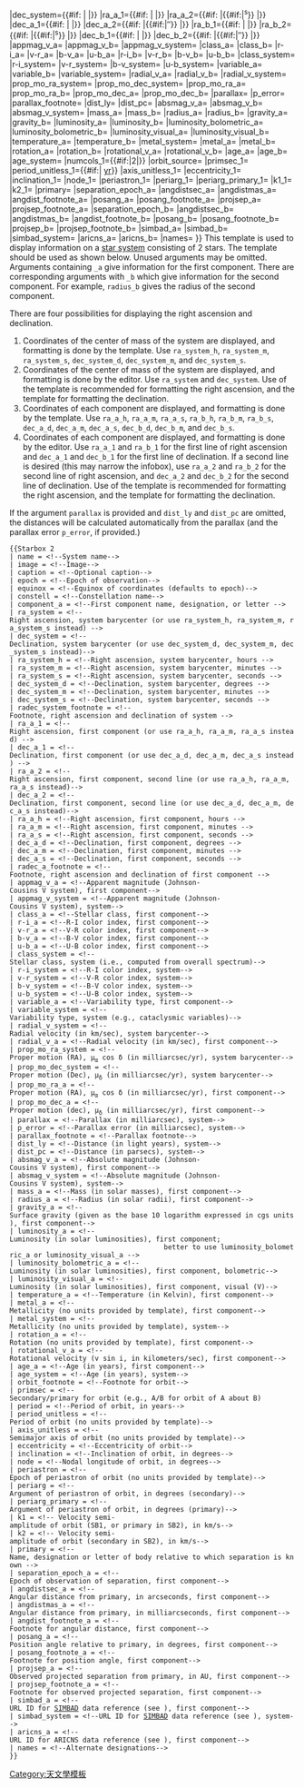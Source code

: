 <includeonly>{{Starbox multi<!--
-->|name={{{name|}}}<!--
-->|number=2<!--
-->|image={{{image|}}}<!--
-->|caption={{{caption|}}}<!--
-->|epoch={{{epoch|}}}<!--
-->|equinox={{{equinox|}}}<!--
-->|constell={{{constell|}}}<!--
-->|component_a={{{component_a|}}}<!--
-->|component_b={{{component_b|}}}<!--
-->|ra_system={{#if:{{{ra_system_h|}}}{{{ra_system_m|}}}{{{ra_system_s|}}}<!--
-->|{{RA|{{{ra_system_h|}}}|{{{ra_system_m|}}}|{{{ra_system_s|}}}}}<!--
-->|{{{ra_system|}}}}}<!--
-->|dec_system={{#if:{{{dec_system_d|}}}{{{dec_system_m|}}}{{{dec_system_s|}}}<!--
-->|{{DEC|{{{dec_system_d|}}}|{{{dec_system_m|}}}|{{{dec_system_s|}}}}}{{{radec_system_footnote|}}}<!--
-->|{{{dec_system|}}}{{{radec_system_footnote|}}}}}<!--
-->|ra_a_1={{#if:{{{ra_a_h|}}}{{{ra_a_m|}}}{{{ra_a_s|}}}<!--
-->|{{RA|{{{ra_a_h|}}}|{{{ra_a_m|}}}}}<!--
-->|{{{ra_a_1|}}}}}<!--
-->|ra_a_2={{#if:{{{ra_a_h|}}}{{{ra_a_m|}}}{{{ra_a_s|}}}<!--
-->|{{#if:{{{ra_a_s|}}}|{{{ra_a_s}}}<sup>s</sup>}}<!--
-->|{{{ra_a_2|}}}}}<!--
-->|dec_a_1={{#if:{{{dec_a_d|}}}{{{dec_a_m|}}}{{{dec_a_s|}}}<!--
-->|{{DEC|{{{dec_a_d|}}}|{{{dec_a_m|}}}}}{{{radec_a_footnote|}}}<!--
-->|{{{dec_a_1|}}}{{{radec_a_footnote|}}}}}<!--
-->|dec_a_2={{#if:{{{dec_a_d|}}}{{{dec_a_m|}}}{{{dec_a_s|}}}<!--
-->|{{#if:{{{dec_a_s|}}}|{{{dec_a_s}}}″}}<!--
-->|{{{dec_a_2|}}}}}<!--
-->|ra_b_1={{#if:{{{ra_b_h|}}}{{{ra_b_m|}}}{{{ra_b_s|}}}<!--
-->|{{RA|{{{ra_b_h|}}}|{{{ra_b_m|}}}}}<!--
-->|{{{ra_b_1|}}}}}<!--
-->|ra_b_2={{#if:{{{ra_b_h|}}}{{{ra_b_m|}}}{{{ra_b_s|}}}<!--
-->|{{#if:{{{ra_b_s|}}}|{{{ra_b_s}}}<sup>s</sup>}}<!--
-->|{{{ra_b_2|}}}}}<!--
-->|dec_b_1={{#if:{{{dec_b_d|}}}{{{dec_b_m|}}}{{{dec_b_s|}}}<!--
-->|{{DEC|{{{dec_b_d|}}}|{{{dec_b_m|}}}}}{{{radec_b_footnote|}}}<!--
-->|{{{dec_b_1|}}}{{{radec_b_footnote|}}}}}<!--
-->|dec_b_2={{#if:{{{dec_b_d|}}}{{{dec_b_m|}}}{{{dec_b_s|}}}<!--
-->|{{#if:{{{dec_b_s|}}}|{{{dec_b_s}}}″}}<!--
-->|{{{dec_b_2|}}}}}<!--
-->|appmag_v_a={{{appmag_v_a|}}}<!--
-->|appmag_v_b={{{appmag_v_b|}}}<!--
-->|appmag_v_system={{{appmag_v_system|}}}<!--
-->|class_a={{{class_a|}}}<!--
-->|class_b={{{class_b|}}}<!--
-->|r-i_a={{{r-i_a|}}}<!--
-->|v-r_a={{{v-r_a|}}}<!--
-->|b-v_a={{{b-v_a|}}}<!--
-->|u-b_a={{{u-b_a|}}}<!--
-->|r-i_b={{{r-i_b|}}}<!--
-->|v-r_b={{{v-r_b|}}}<!--
-->|b-v_b={{{b-v_b|}}}<!--
-->|u-b_b={{{u-b_b|}}}<!--
-->|class_system={{{class_system|}}}<!--
-->|r-i_system={{{r-i_system|}}}<!--
-->|v-r_system={{{v-r_system|}}}<!--
-->|b-v_system={{{b-v_system|}}}<!--
-->|u-b_system={{{u-b_system|}}}<!--
-->|variable_a={{{variable_a|}}}<!--
-->|variable_b={{{variable_b|}}}<!--
-->|variable_system={{{variable_system|}}}<!--
-->|radial_v_a={{{radial_v_a|}}}<!--
-->|radial_v_b={{{radial_v_b|}}}<!--
-->|radial_v_system={{{radial_v_system|}}}<!--
-->|prop_mo_ra_system={{{prop_mo_ra_system|}}}<!--
-->|prop_mo_dec_system={{{prop_mo_dec_system|}}}<!--
-->|prop_mo_ra_a={{{prop_mo_ra_a|}}}<!--
-->|prop_mo_ra_b={{{prop_mo_ra_b|}}}<!--
-->|prop_mo_dec_a={{{prop_mo_dec_a|}}}<!--
-->|prop_mo_dec_b={{{prop_mo_dec_b|}}}<!--
-->|parallax={{{parallax|}}}<!--
-->|p_error={{{p_error|}}}<!--
-->|parallax_footnote={{{parallax_footnote|}}}<!--
-->|dist_ly={{{dist_ly|}}}<!--
-->|dist_pc={{{dist_pc|}}}<!--
-->|absmag_v_a={{{absmag_v_a|}}}<!--
-->|absmag_v_b={{{absmag_v_b|}}}<!--
-->|absmag_v_system={{{absmag_v_system|}}}<!--
-->|mass_a={{{mass_a|}}}<!--
-->|mass_b={{{mass_b|}}}<!--
-->|radius_a={{{radius_a|}}}<!--
-->|radius_b={{{radius_b|}}}<!--
-->|gravity_a={{{gravity_a|}}}<!--
-->|gravity_b={{{gravity_b|}}}<!--
-->|luminosity_a={{{luminosity_a|}}}<!--
-->|luminosity_b={{{luminosity_b|}}}<!--
-->|luminosity_bolometric_a={{{luminosity_bolometric_a|}}}<!--
-->|luminosity_bolometric_b={{{luminosity_bolometric_b|}}}<!--
-->|luminosity_visual_a={{{luminosity_visual_a|}}}<!--
-->|luminosity_visual_b={{{luminosity_visual_b|}}}<!--
-->|temperature_a={{{temperature_a|}}}<!--
-->|temperature_b={{{temperature_b|}}}<!--
-->|metal_system={{{metal_system|}}}<!--
-->|metal_a={{{metal_a|}}}<!--
-->|metal_b={{{metal_b|}}}<!--
-->|rotation_a={{{rotation_a|}}}<!--
-->|rotation_b={{{rotation_b|}}}<!--
-->|rotational_v_a={{{rotational_v_a|}}}<!--
-->|rotational_v_b={{{rotational_v_b|}}}<!--
-->|age_a={{{age_a|}}}<!--
-->|age_b={{{age_b|}}}<!--
-->|age_system={{{age_system|}}}<!--
-->|numcols_1={{#if:{{{primsec|}}}{{{period|}}}{{{axis_unitless|}}}{{{eccentricity|}}}{{{inclination|}}}{{{node|}}}{{{periastron|}}}{{{periarg|}}}|2|}}<!--
-->|orbit_source={{{orbit_footnote|}}}<!--
-->|primsec_1={{{primsec|}}}<!--
-->|period_unitless_1={{{period_unitless|}}}{{#if:{{{period|}}}|{{{period|}}}&nbsp;[[year|yr]]}}<!--
-->|axis_unitless_1={{{axis_unitless|}}}<!--
-->|eccentricity_1={{{eccentricity|}}}<!--
-->|inclination_1={{{inclination|}}}<!--
-->|node_1={{{node|}}}<!--
-->|periastron_1={{{periastron|}}}<!--
-->|periarg_1={{{periarg|}}}<!--
-->|periarg_primary_1={{{periarg_primary|}}}<!--
-->|k1_1={{{k1|}}}<!--
-->|k2_1={{{k2|}}}<!--
-->|primary={{{primary|}}}<!--
-->|separation_epoch_a={{{separation_epoch_a|}}}<!--
-->|angdistsec_a={{{angdistsec_a|}}}<!--
-->|angdistmas_a={{{angdistmas_a|}}}<!--
-->|angdist_footnote_a={{{angdist_footnote_a|}}}<!--
-->|posang_a={{{posang_a|}}}<!--
-->|posang_footnote_a={{{posang_footnote_a|}}}<!--
-->|projsep_a={{{projsep_a|}}}<!--
-->|projsep_footnote_a={{{projsep_footnote_a|}}}<!--
-->|separation_epoch_b={{{separation_epoch_b|}}}<!--
-->|angdistsec_b={{{angdistsec_b|}}}<!--
-->|angdistmas_b={{{angdistmas_b|}}}<!--
-->|angdist_footnote_b={{{angdist_footnote_b|}}}<!--
-->|posang_b={{{posang_b|}}}<!--
-->|posang_footnote_b={{{posang_footnote_b|}}}<!--
-->|projsep_b={{{projsep_b|}}}<!--
-->|projsep_footnote_b={{{projsep_footnote_b|}}}<!--
-->|simbad_a={{{simbad_a|}}}<!--
-->|simbad_b={{{simbad_b|}}}<!--
-->|simbad_system={{{simbad_system|}}}<!--
-->|aricns_a={{{aricns_a|}}}<!--
-->|aricns_b={{{aricns_b|}}}<!--
-->|names={{{names|}}}<!--
-->}}</includeonly><noinclude>
This template is used to display information on a [[star system]] consisting of 2 stars.  The template should be used as shown below.  Unused arguments may be omitted.  Arguments containing <tt>_a</tt> give information for the first component.  There are corresponding arguments with <tt>_b</tt> which give information for the second component.  For example, <tt>radius_b</tt> gives the radius of the second component.

There are four possibilities for displaying the right ascension and declination.
# Coordinates of the center of mass of the system are displayed, and formatting is done by the template.  Use <tt>ra_system_h</tt>, <tt>ra_system_m</tt>, <tt>ra_system_s</tt>, <tt>dec_system_d</tt>, <tt>dec_system_m</tt>, and <tt>dec_system_s</tt>.
# Coordinates of the center of mass of the system are displayed, and formatting is done by the editor.  Use <tt>ra_system</tt> and <tt>dec_system</tt>.  Use of the {{tl|RA}} template is recommended for formatting the right ascension, and the {{tl|DEC}} template for formatting the declination.
# Coordinates of each component are displayed, and formatting is done by the template.  Use <tt>ra_a_h</tt>, <tt>ra_a_m</tt>, <tt>ra_a_s</tt>, <tt>ra_b_h</tt>, <tt>ra_b_m</tt>, <tt>ra_b_s</tt>, <tt>dec_a_d</tt>, <tt>dec_a_m</tt>, <tt>dec_a_s</tt>, <tt>dec_b_d</tt>, <tt>dec_b_m</tt>, and <tt>dec_b_s</tt>.
# Coordinates of each component are displayed, and formatting is done by the editor.  Use <tt>ra_a_1</tt> and <tt>ra_b_1</tt> for the first line of right ascension and <tt>dec_a_1</tt> and <tt>dec_b_1</tt> for the first line of declination.  If a second line is desired (this may narrow the infobox), use <tt>ra_a_2</tt> and <tt>ra_b_2</tt> for the second line of right ascension, and <tt>dec_a_2</tt> and <tt>dec_b_2</tt> for the second line of declination. Use of the {{tl|RA}} template is recommended for formatting the right ascension, and the {{tl|DEC}} template for formatting the declination. 

If the argument <tt>parallax</tt> is provided and <tt>dist_ly</tt> and <tt>dist_pc</tt> are omitted, the distances will be calculated automatically from the parallax (and the parallax error <tt>p_error</tt>, if provided.)

 <nowiki>{{</nowiki>Starbox 2
 | name = <nowiki><!--</nowiki>System name-->
 | image = <nowiki><!--</nowiki>Image-->
 | caption = <nowiki><!--</nowiki>Optional caption-->
 | epoch = <nowiki><!--</nowiki>Epoch of observation-->
 | equinox = <nowiki><!--</nowiki>Equinox of coordinates (defaults to epoch)-->
 | constell = <nowiki><!--</nowiki>Constellation name-->
 | component_a = <nowiki><!--</nowiki>First component name, designation, or letter -->
 | ra_system = <nowiki><!--</nowiki>Right ascension, system barycenter (or use ra_system_h, ra_system_m, ra_system_s instead) -->
 | dec_system = <nowiki><!--</nowiki>Declination, system barycenter (or use dec_system_d, dec_system_m, dec_system_s instead)-->
 | ra_system_h = <nowiki><!--</nowiki>Right ascension, system barycenter, hours -->
 | ra_system_m = <nowiki><!--</nowiki>Right ascension, system barycenter, minutes -->
 | ra_system_s = <nowiki><!--</nowiki>Right ascension, system barycenter, seconds -->
 | dec_system_d = <nowiki><!--</nowiki>Declination, system barycenter, degrees -->
 | dec_system_m = <nowiki><!--</nowiki>Declination, system barycenter, minutes -->
 | dec_system_s = <nowiki><!--</nowiki>Declination, system barycenter, seconds -->
 | radec_system_footnote = <nowiki><!--</nowiki>Footnote, right ascension and declination of system -->
 | ra_a_1 = <nowiki><!--</nowiki>Right ascension, first component (or use ra_a_h, ra_a_m, ra_a_s instead) -->
 | dec_a_1 = <nowiki><!--</nowiki>Declination, first component (or use dec_a_d, dec_a_m, dec_a_s instead) -->
 | ra_a_2 = <nowiki><!--</nowiki>Right ascension, first component, second line (or use ra_a_h, ra_a_m, ra_a_s instead)-->
 | dec_a_2 = <nowiki><!--</nowiki>Declination, first component, second line (or use dec_a_d, dec_a_m, dec_a_s instead)-->
 | ra_a_h = <nowiki><!--</nowiki>Right ascension, first component, hours -->
 | ra_a_m = <nowiki><!--</nowiki>Right ascension, first component, minutes -->
 | ra_a_s = <nowiki><!--</nowiki>Right ascension, first component, seconds -->
 | dec_a_d = <nowiki><!--</nowiki>Declination, first component, degrees -->
 | dec_a_m = <nowiki><!--</nowiki>Declination, first component, minutes -->
 | dec_a_s = <nowiki><!--</nowiki>Declination, first component, seconds -->
 | radec_a_footnote = <nowiki><!--</nowiki>Footnote, right ascension and declination of first component -->
 | appmag_v_a = <nowiki><!--</nowiki>Apparent magnitude (Johnson-Cousins V system), first component-->
 | appmag_v_system = <nowiki><!--</nowiki>Apparent magnitude (Johnson-Cousins V system), system-->
 | class_a = <nowiki><!--</nowiki>Stellar class, first component-->
 | r-i_a = <nowiki><!--</nowiki>R-I color index, first component-->
 | v-r_a = <nowiki><!--</nowiki>V-R color index, first component-->
 | b-v_a = <nowiki><!--</nowiki>B-V color index, first component-->
 | u-b_a = <nowiki><!--</nowiki>U-B color index, first component-->
 | class_system = <nowiki><!--</nowiki>Stellar class, system (i.e., computed from overall spectrum)-->
 | r-i_system = <nowiki><!--</nowiki>R-I color index, system-->
 | v-r_system = <nowiki><!--</nowiki>V-R color index, system-->
 | b-v_system = <nowiki><!--</nowiki>B-V color index, system-->
 | u-b_system = <nowiki><!--</nowiki>U-B color index, system-->
 | variable_a = <nowiki><!--</nowiki>Variability type, first component-->
 | variable_system = <nowiki><!--</nowiki>Variability type, system (e.g., cataclysmic variables)-->
 | radial_v_system = <nowiki><!--</nowiki>Radial velocity (in km/sec), system barycenter-->
 | radial_v_a = <nowiki><!--</nowiki>Radial velocity (in km/sec), first component-->
 | prop_mo_ra_system = <nowiki><!--</nowiki>Proper motion (RA), μ<sub>α</sub> cos δ (in milliarcsec/yr), system barycenter-->
 | prop_mo_dec_system = <nowiki><!--</nowiki>Proper motion (Dec), μ<sub>δ</sub> (in milliarcsec/yr), system barycenter-->
 | prop_mo_ra_a = <nowiki><!--</nowiki>Proper motion (RA), μ<sub>α</sub> cos δ (in milliarcsec/yr), first component-->
 | prop_mo_dec_a = <nowiki><!--</nowiki>Proper motion (dec), μ<sub>δ</sub> (in milliarcsec/yr), first component-->
 | parallax = <nowiki><!--</nowiki>Parallax (in milliarcsec), system-->
 | p_error = <nowiki><!--</nowiki>Parallax error (in milliarcsec), system-->
 | parallax_footnote = <nowiki><!--</nowiki>Parallax footnote-->
 | dist_ly = <nowiki><!--</nowiki>Distance (in light years), system-->
 | dist_pc = <nowiki><!--</nowiki>Distance (in parsecs), system-->
 | absmag_v_a = <nowiki><!--</nowiki>Absolute magnitude (Johnson-Cousins V system), first component-->
 | absmag_v_system = <nowiki><!--</nowiki>Absolute magnitude (Johnson-Cousins V system), system-->
 | mass_a = <nowiki><!--</nowiki>Mass (in solar masses), first component-->
 | radius_a = <nowiki><!--</nowiki>Radius (in solar radii), first component-->
 | gravity_a = <nowiki><!--</nowiki>Surface gravity (given as the base 10 logarithm expressed in cgs units), first component-->
 | luminosity_a = <nowiki><!--</nowiki>Luminosity (in solar luminosities), first component; 
                                       better to use luminosity_bolometric_a or luminosity_visual_a -->
 | luminosity_bolometric_a = <nowiki><!--</nowiki>Luminosity (in solar luminosities), first component, bolometric-->
 | luminosity_visual_a = <nowiki><!--</nowiki>Luminosity (in solar luminosities), first component, visual (V)-->
 | temperature_a = <nowiki><!--</nowiki>Temperature (in Kelvin), first component-->
 | metal_a = <nowiki><!--</nowiki>Metallicity (no units provided by template), first component-->
 | metal_system = <nowiki><!--</nowiki>Metallicity (no units provided by template), system-->
 | rotation_a = <nowiki><!--</nowiki>Rotation (no units provided by template), first component-->
 | rotational_v_a = <nowiki><!--</nowiki>Rotational velocity (v sin i, in kilometers/sec), first component-->
 | age_a = <nowiki><!--</nowiki>Age (in years), first component-->
 | age_system = <nowiki><!--</nowiki>Age (in years), system-->
 | orbit_footnote = <nowiki><!--</nowiki>Footnote for orbit-->
 | primsec = <nowiki><!--</nowiki>Secondary/primary for orbit (e.g., A/B for orbit of A about B)
 | period = <nowiki><!--</nowiki>Period of orbit, in years--> 
 | period_unitless = <nowiki><!--</nowiki>Period of orbit (no units provided by template)--> 
 | axis_unitless = <nowiki><!--</nowiki>Semimajor axis of orbit (no units provided by template)--> 
 | eccentricity = <nowiki><!--</nowiki>Eccentricity of orbit--> 
 | inclination = <nowiki><!--</nowiki>Inclination of orbit, in degrees--> 
 | node = <nowiki><!--</nowiki>Nodal longitude of orbit, in degrees--> 
 | periastron = <nowiki><!--</nowiki>Epoch of periastron of orbit (no units provided by template)--> 
 | periarg = <nowiki><!--</nowiki>Argument of periastron of orbit, in degrees (secondary)--> 
 | periarg_primary = <nowiki><!--</nowiki>Argument of periastron of orbit, in degrees (primary)--> 
 | k1 = <nowiki><!--</nowiki> Velocity semi-amplitude of orbit (SB1, or primary in SB2), in km/s-->
 | k2 = <nowiki><!--</nowiki> Velocity semi-amplitude of orbit (secondary in SB2), in km/s-->
 | primary = <nowiki><!--</nowiki>Name, designation or letter of body relative to which separation is known -->
 | separation_epoch_a = <nowiki><!--</nowiki>Epoch of observation of separation, first component-->
 | angdistsec_a = <nowiki><!--</nowiki>Angular distance from primary, in arcseconds, first component-->
 | angdistmas_a = <nowiki><!--</nowiki>Angular distance from primary, in milliarcseconds, first component-->
 | angdist_footnote_a = <nowiki><!--</nowiki>Footnote for angular distance, first component-->
 | posang_a = <nowiki><!--</nowiki>Position angle relative to primary, in degrees, first component-->
 | posang_footnote_a = <nowiki><!--</nowiki>Footnote for position angle, first component-->
 | projsep_a = <nowiki><!--</nowiki>Observed projected separation from primary, in AU, first component-->
 | projsep_footnote_a = <nowiki><!--</nowiki>Footnote for observed projected separation, first component-->
 | simbad_a = <nowiki><!--</nowiki>URL ID for [[SIMBAD]] data reference (see {{tl|SIMBAD link}}), first component-->
 | simbad_system = <nowiki><!--</nowiki>URL ID for [[SIMBAD]] data reference (see {{tl|SIMBAD link}}), system-->
 | aricns_a = <nowiki><!--</nowiki>URL ID for ARICNS data reference (see {{tl|ARICNS link}}), first component-->
 | names = <nowiki><!--</nowiki>Alternate designations-->
 }}
[[Category:天文學模板]]
</noinclude>